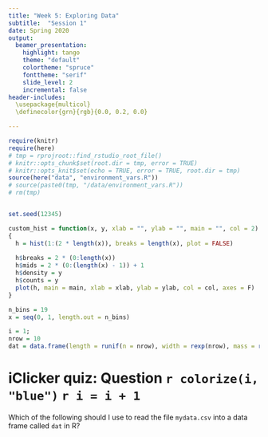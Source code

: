 ```yaml
---
title: "Week 5: Exploring Data"
subtitle:  "Session 1"
date: Spring 2020
output: 
  beamer_presentation:
    highlight: tango
    theme: "default"
    colortheme: "spruce"
    fonttheme: "serif"
    slide_level: 2
    incremental: false
header-includes: 
  \usepackage{multicol}
  \definecolor{grn}{rgb}{0.0, 0.2, 0.0}

---
```


```r
require(knitr)
require(here)
# tmp = rprojroot::find_rstudio_root_file()
# knitr::opts_chunk$set(root.dir = tmp, error = TRUE)
# knitr::opts_knit$set(echo = TRUE, error = TRUE, root.dir = tmp)
source(here("data", "environment_vars.R"))
# source(paste0(tmp, "/data/environment_vars.R"))
# rm(tmp)


set.seed(12345)

custom_hist = function(x, y, xlab = "", ylab = "", main = "", col = 2)
{
  h = hist(1:(2 * length(x)), breaks = length(x), plot = FALSE)
  
  h$breaks = 2 * (0:length(x))
  h$mids = 2 * (0:(length(x) - 1)) + 1
  h$density = y
  h$counts = y
  plot(h, main = main, xlab = xlab, ylab = ylab, col = col, axes = F)
}

n_bins = 19
x = seq(0, 1, length.out = n_bins)

i = 1;
nrow = 10
dat = data.frame(length = runif(n = nrow), width = rexp(nrow), mass = rpois(nrow, 34))


```




# iClicker quiz: Question `r colorize(i, "blue")` `r i = i + 1`

Which of the following should I use to read the file `mydata.csv` into a data frame called `dat` in R?

\begin{enumerate}[A]
\item `dat = read.csv(mydata.csv)`
\item `read.csv(mydata.csv)`
\item `dat = read.csv("mydata.csv")`
\item `read.csv(mydata.csv, row.names = 1)`
\item `read.csv("mydata.csv")`
\end{enumerate}

<!-- \begin{multicols}{2} -->
<!-- \null \vfill -->
<!-- \vfill \null -->
<!-- \columnbreak -->
<!-- \includegraphics[width = 0.35\textwidth]{../slide_images/iClicker_logo.png} -->

<!-- \end{multicols} -->


\vfill

\begin{tikzpicture}[remember picture,overlay]
\node[xshift=-2cm,yshift=1cm] at (current page.south east)
{\includegraphics[height=0.25in]{../slide_images/iClicker_logo.png}};
\end{tikzpicture}




<!-- # iClicker quiz: Question  `r colorize(i, "blue")` `r i = i + 1` -->

<!-- Which symbol do we use to represent the **sample mean**? -->


<!-- \begin{enumerate}[A] -->
<!-- \item $\sigma$ -->
<!-- \item $\bar s$  -->
<!-- \item $\bar{x}$ -->
<!-- \item $\mu$ -->
<!-- \item $\bar{m}$ -->
<!-- \end{enumerate} -->

<!-- \begin{multicols}{2} -->
<!-- \null \vfill -->
<!-- \vfill \null -->
<!-- \columnbreak -->
<!-- \includegraphics[width = 0.35\textwidth]{../slide_images/iClicker_logo.png} -->

<!-- \end{multicols} -->





<!-- # iClicker quiz: Question  `r colorize(i, "blue")` `r i = i + 1` -->

<!-- Which symbol do we use to represent the **population mean**? -->


<!-- \begin{enumerate}[A] -->
<!-- \item $\sigma$ -->
<!-- \item $\bar s$  -->
<!-- \item $\bar{x}$ -->
<!-- \item $\mu$ -->
<!-- \item $\bar{m}$ -->
<!-- \end{enumerate} -->

<!-- \begin{multicols}{2} -->
<!-- \null \vfill -->
<!-- \vfill \null -->
<!-- \columnbreak -->
<!-- \includegraphics[width = 0.35\textwidth]{../slide_images/iClicker_logo.png} -->

<!-- \end{multicols} -->






<!-- # iClicker quiz: Question  `r colorize(i, "blue")` `r i = i + 1` -->

<!-- Which plot type is most appropriate to show the **distribution** of a set of measurements? -->


<!-- \begin{enumerate}[A] -->
<!-- \item scatterplot -->
<!-- \item boxplot -->
<!-- \item barchart -->
<!-- \item histogram -->
<!-- \item pie chart -->
<!-- \end{enumerate} -->

<!-- \begin{multicols}{2} -->
<!-- \null \vfill -->
<!-- \vfill \null -->
<!-- \columnbreak -->
<!-- \includegraphics[width = 0.35\textwidth]{../slide_images/iClicker_logo.png} -->

<!-- \end{multicols} -->





<!-- # iClicker quiz: Question `r colorize(i, "blue")` `r i = i + 1` -->

<!-- Which of the following lines of code will make a scatterplot of the dataframe with length on the x-axis and mass on the y-axis? -->

<!-- ```{r, echo = FALSE} -->
<!-- head(dat, 3) -->
<!-- ``` -->

<!-- \begin{enumerate}[A] -->
<!-- \item \texttt{plot(dat\$mass, dat\$length)} -->
<!-- \item \texttt{scatter(dat\$length, dat\$mass)} -->
<!-- \item \texttt{boxplot(dat\$length, dat\$mass, type = "p")} -->
<!-- \item \texttt{dotplot(dat\$length, dat\$mass)} -->
<!-- \item \texttt{plot(dat\$length, dat\$mass)} -->
<!-- \end{enumerate} -->

<!-- \begin{multicols}{2} -->
<!-- \null \vfill -->
<!-- \vfill \null -->
<!-- \columnbreak -->
<!-- \includegraphics[width = 0.35\textwidth]{../slide_images/iClicker_logo.png} -->

<!-- \end{multicols} -->





<!-- # Announcements -->


<!-- This is a short week. -->

<!-- Chapter 4 has a lot of important information.  -->

<!-- We'll continue chapter 4 materials into next week. -->

<!-- The pre-class exercises for next week will include reading questions from chapters 4 and 5. -->






<!-- # Why do we plot our data -->
<!-- \begin{center} -->
<!--     \includegraphics[width = 0.88\textwidth] -->
<!--         {`r here(img_dir, "question_mark_green.png")`} -->
<!-- \end{center} -->








<!-- # Questions from the salamander exercise: -->

<!-- * What is SVL? -->
<!-- * Why is there a `$` in `mander`? -->
<!-- * How is *central tendency* related to the *spread*? -->
<!-- * How do we define *quartiles*? -->
<!-- * Loading data files into R -->
<!-- * In-class R instruction -->





